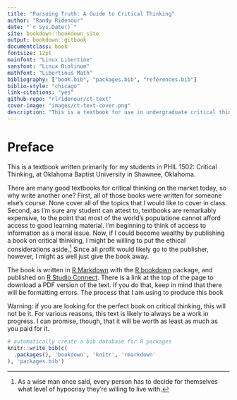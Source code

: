 ```yaml
--- 
title: "Pursuing Truth: A Guide to Critical Thinking"
author: "Randy Ridenour"
date: "`r Sys.Date()`"
site: bookdown::bookdown_site
output: bookdown::gitbook
documentclass: book
fontsize: 12pt
mainfont: "Linux Libertine"
sansfont: "Linux Biolinum"
mathfont: "Libertinus Math"
bibliography: ["book.bib", "packages.bib", "references.bib"]
biblio-style: "chicago"
link-citations: "yes"
github-repo: "rlridenour/ct-text"
cover-image: "images/ct-text-cover.png"
description: "This is a textbook for use in undergraduate critical thinking courses."
---
```


# Preface {-}

This is a textbook written primarily for my students in PHIL 1502: Critical Thinking, at Oklahoma Baptist University in Shawnee, Oklahoma.

There are many good textbooks for critical thinking on the market today, so why write another one? First, all of those books were written for someone else's course. None cover all of the topics that I would like to cover in class. Second, as I'm sure any student can attest to, textbooks are remarkably expensive, to the point that most of the world's populatione cannot afford access to good learning material. I'm beginning to think of access to information as a moral issue.  Now, if I could become wealthy by publishing a book on critical thinking, I might be willing to put the ethical considerations aside.[^hypocrisy] Since all profit would likely go to the publisher, however, I might as well just give the book away.

[^hypocrisy]: As a wise man once said, every person has to decide for themselves what level of hypocrisy they're willing to live with.

The book is written in [R Markdown](https://rmarkdown.rstudio.com) with the [R bookdown](https://bookdown.org) package, and published on [R Studio Connect](https://www.rstudio.com/products/connect/). 
There is a link at the top of the page to download a PDF version of the text. If you do that, keep in mind that there will be formatting errors. The process that I am using to produce this book  

Warning: if you are looking for the perfect book on critical thinking, this will not be it. For various reasons, this text is likely to always be a work in progress. I can promise, though, that it will be worth as least as much as you paid for it.

```r
# automatically create a bib database for R packages
knitr::write_bib(c(
  .packages(), 'bookdown', 'knitr', 'rmarkdown'
), 'packages.bib')
```
